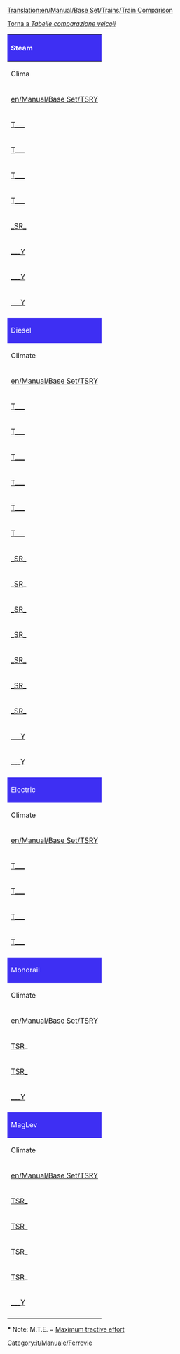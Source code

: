 [[Translation:en/Manual/Base Set/Trains/Train Comparison]]

[[it/Manuale/Set base/Tabelle comparazione veicoli|Torna a ''Tabelle comparazione veicoli'']]

<!--
{|{{en/Wikitable}} style="border: 1px solid; margin: auto; line-height: 1.5;"
|+ style="text-transform: uppercase;"|'''Tabella di comparazione delle locomotive'''
!style="background: #ffd700; border-bottom: 2px double grey;" colspan="15"|  Locomotive a vapore
|-
!style="background: lightyellow; border-bottom:double 2px grey;" colspan="4" |Clima
!style="background: #ccffcc; border:double 2px grey;" colspan="2" rowspan="2"|Nome
!style="background: #ccccff; border-bottom:double 2px grey;" |Costo
!style="background: #ffe4c4; border-bottom:double 2px grey;" |Peso
!style="background: #ffffcc; border-bottom:double 2px grey;" |Velocità
!style="background: #ffffcc; border-bottom:double 2px grey;" |Potenza
!style="background: #ffffcc; border-bottom:double 2px grey;" |S.T.M.
!style="background: #ccccff; border-bottom:double 2px grey;" |Costi annui
!style="background: #ffe4c4; border:double 2px grey;" rowspan="2" |Capacità<a name="n1" href="#1"><sup style="font-size: 0.7em">(1)</sup></a>
!style="background: #ccffcc; border-bottom:double 2px grey;" |Ideata
!style="background: #ccffcc; border-bottom:double 2px grey;" |Vita
|-
|style="background: springgreen; border-bottom:double 2px grey; text-align:center; font-size: smaller;"|Te
|style="background: lightcyan; border-bottom:double 2px grey; text-align:center; font-size: smaller;"|Sa
|style="background: sandybrown; border-bottom:double 2px grey; text-align:center; font-size: smaller;"|St
|style="background: lightpink; border-bottom:double 2px grey; text-align:center; font-size: smaller;"|To
|style="background: #ccccff; border-bottom:double 2px grey; text-align:center; font-size: smaller;" |&euro;
|style="background: #ffe4c4; border-bottom:double 2px grey; text-align:center; font-size: smaller;" |t
|style="background: #ffffcc; border-bottom:double 2px grey; text-align:center; font-size: smaller;" |km/h
|style="background: #ffffcc; border-bottom:double 2px grey; text-align:center; font-size: smaller;" |kW
|style="background: #ffffcc; border-bottom:double 2px grey; text-align:center; font-size: smaller;" |kg<sub><b>f</b></sub>
|style="background: #ccccff; border-bottom:double 2px grey; text-align:center; font-size: smaller;" |&euro;/annui
|style="background: #ccffcc; border-bottom:double 2px grey; text-align:center; font-size: smaller;" |anno
|style="background: #ccffcc; border-bottom:double 2px grey; text-align:center; font-size: smaller;" |anni
|-
|colspan="4" style="background: springgreen; font-size: smaller; text-align:center"|Temperato
|style="background: #ccffcc; border-right: hidden;"| [[File:en/Manual/Base Set/Trains/Kirbypaultank.png|Kirby Paul Tank Engine]]
|style="background: #ccffcc;" |[[en/Manual/Base Set/Trains/Kirby Paul Tank]]
|style="background: #ccccff; text-align:right" |&euro; 16.406
|style="background: #ffe4c4; text-align:right" |47 t
|style="background: #ffffcc; text-align:right" |64 km/h
|style="background: #ffffcc; text-align:right" |224 kW
|style="background: #ffffcc; text-align:right" |13.868 kg<sub>f</sub>
|style="background: #ccccff; text-align:right" |1.640 &euro;/a
|style="background: #ffe4c4; text-align:center" |''N.A.''
|style="background: #ccffcc; text-align:center" |1925
|style="background: #ccffcc; text-align:center" |15
|- 
|colspan="4" style="background: springgreen; font-size: smaller; text-align:center" |Temperato
|style="background: #ccffcc; border-right: hidden;"| [[File:en/Manual/Base Set/Trains/Chaneyjubilee.png|Chaney "Jubilee" Engine]]
|style="background: #ccffcc;" | [[en/Manual/Base Set/Trains/Chaney 'Jubilee'|Chaney "Jubilee"]]
|style="background: #ccccff; text-align:right" |&euro; 30.468
|style="background: #ffe4c4; text-align:right" |131 t
|style="background: #ffffcc; text-align:right" |112 km/h
|style="background: #ffffcc; text-align:right" |746 kW
|style="background: #ffffcc; text-align:right" |38.850 kg<sub>f</sub>
|style="background: #ccccff; text-align:right" |3.936 &euro;/a
|style="background: #ffe4c4; text-align:center" |''N.A.''
|style="background: #ccffcc; text-align:center" |1934
|style="background: #ccffcc; text-align:center" |21 
|-
|colspan="4" style="background: springgreen; font-size: smaller; text-align:center" |Temperato
|style="background: #ccffcc; border-right: hidden;"| [[File:en/Manual/Base Set/Trains/Ginzua4.png|Ginzu "A4" Engine]]
|style="background: #ccffcc;" | [[en/Manual/Base Set/Trains/Ginzu 'A4']]
|style="background: #ccccff; text-align:right" |&euro; 44.530
|style="background: #ffe4c4; text-align:right" |162 t
|style="background: #ffffcc; text-align:right" |128 km/h
|style="background: #ffffcc; text-align:right" |895 kW
|style="background: #ffffcc; text-align:right" |48.027 kg<sub>f</sub>
|style="background: #ccccff; text-align:right" |4.592 &euro;/a
|style="background: #ffe4c4; text-align:center" |''N.A.''
|style="background: #ccffcc; text-align:center" |1935
|style="background: #ccffcc; text-align:center" |20 
|-
|colspan="4" style="background: springgreen; font-size: smaller; text-align:center" |Temperato
|style="background: #ccffcc; border-right: hidden;"| [[File:en/Manual/Base Set/Trains/Sh8p.png|SH "8P" Engine]]
|style="background: #ccffcc;" | [[en/Manual/Base Set/Trains/SH '8P']]
|style="background: #ccccff; text-align:right" |&euro; 51.562
|style="background: #ffe4c4; text-align:right" |170 t
|style="background: #ffffcc; text-align:right" |144 km/h
|style="background: #ffffcc; text-align:right" |1.193 kW
|style="background: #ffffcc; text-align:right" |50.373 kg<sub>f</sub>
|style="background: #ccccff; text-align:right" |4.246 &euro;/a
|style="background: #ffe4c4; text-align:center" |''N.A.''
|style="background: #ccffcc; text-align:center" |1954
|style="background: #ccffcc; text-align:center" |23
|-
|colspan="2" style="background: lightcyan; font-size: smaller; text-align:center; margin: 50%;" |Subart.
|colspan="2" style="background: sandybrown; font-size: smaller; text-align:center" |Subtrop.
|style="background: #ccffcc; border-right: hidden;"| [[File:en/Manual/Base Set/Trains/Wills280.png|Wills 2-8-0 Engine]]
|style="background: #ccffcc;" | [[en/Manual/Base Set/Trains/Wills 2-8-0]]
|style="background: #ccccff; text-align:right" |&euro; 32.812
|style="background: #ffe4c4; text-align:right" |145 t
|style="background: #ffffcc; text-align:right" |88 km/h
|style="background: #ffffcc; text-align:right" |820 kW
|style="background: #ffffcc; text-align:right" |42.929 kg<sub>f</sub>
|style="background: #ccccff; text-align:right" |4.264 &euro;/a
|style="background: #ffe4c4; text-align:center" |''N.A.''
|style="background: #ccffcc; text-align:center" |1944
|style="background: #ccffcc; text-align:center" |20
|-
|colspan="4" style="background: lightpink; font-size: smaller; text-align:center" |Toyland
|style="background: #ccffcc; border-right: hidden;"| [[File:en/Manual/Base Set/Trains/Ploddyphutchoochoo.png|Ploddyphut Choo-Choo Engine]]
|style="background: #ccffcc;" | [[en/Manual/Base Set/Trains/Ploddyphut Choo-Choo]] 
|style="background: #ccccff; text-align:right" |&euro; 23.436
|style="background: #ffe4c4; text-align:right" |85 t
|style="background: #ffffcc; text-align:right" |72 km/h
|style="background: #ffffcc; text-align:right" |298 kW
|style="background: #ffffcc; text-align:right" |25.186 kg<sub>f</sub>
|style="background: #ccccff; text-align:right" |2.952 &euro;/a
|style="background: #ffe4c4; text-align:center" |''N.A.''
|style="background: #ccffcc; text-align:center" |1946
|style="background: #ccffcc; text-align:center" |20
|-
|colspan="4" style="background: lightpink; font-size: smaller; text-align:center" |Toyland
|style="background: #ccffcc; border-right: hidden;"| [[File:en/Manual/Base Set/Trains/Powernautchoochoo.png|Powernaut Choo-Choo Engine]]
|style="background: #ccffcc;" | [[en/Manual/Base Set/Trains/Powernaut Choo-Choo]] 
|style="background: #ccccff; text-align:right" |&euro; 35.156
|style="background: #ffe4c4; text-align:right" |130 t
|style="background: #ffffcc; text-align:right" |96 km/h
|style="background: #ffffcc; text-align:right" |671 kW
|style="background: #ffffcc; text-align:right" |38.544 kg<sub>f</sub>
|style="background: #ccccff; text-align:right" |4.264 &euro;/a
|style="background: #ffe4c4; text-align:center" |''N.A.''
|style="background: #ccffcc; text-align:center" |1952
|style="background: #ccffcc; text-align:center" |20
|-
|colspan="4" style="background: lightpink; font-size: smaller; text-align:center" |Toyland
|style="background: #ccffcc; border-right: hidden;"| [[File:en/Manual/Base Set/Trains/Mightymoverchoochoo.png|Might Mover Choo-Choo Engine]]
|style="background: #ccffcc;" | [[en/Manual/Base Set/Trains/Mightymover Choo-Choo]] 
|style="background: #ccccff; text-align:right" |&euro; 44.530
|style="background: #ffe4c4; text-align:right" |140 t
|style="background: #ffffcc; text-align:right" |112 km/h
|style="background: #ffffcc; text-align:right" |746 kW
|style="background: #ffffcc; text-align:right" |41.501 kg<sub>f</sub>
|style="background: #ccccff; text-align:right" |4.756 &euro;/a
|style="background: #ffe4c4; text-align:center" |''N.A.''
|style="background: #ccffcc; text-align:center" |1966
|style="background: #ccffcc; text-align:center" |20
|-
!style="background: #ffd700; border-bottom: 2px double grey;" colspan="15"|  Locomotive diesel
|}
 
--> 

{|bgcolor="white" border=1 style="width=100%"
!colspan="11" style="background: #3e2ff3; color: white;" align="left" |Steam
|- style="background: #ffdead"
!Clima
!Nome del treno
!Costo
!Velocità
!Peso
!Potenza
!S.T.M
!Costo d'esercizio/anno
!Progettato
!Vita
!Capacità
|- style="font-size: 90%; background: #ffdead; text-align: center"
|[[en/Manual/Base Set/TSRY]]
|Nome originale 
|€ 
|km/h
|t
|kW 
|kN
|€ / a.
|anno
|anni
|
|- align="center"
|[[en/Manual/Base Set/TSRY|T___]]
|style="background: #ccffcc" align="left"|[[File:en/Manual/Base Set/Trains/Kirbypaultank.png|Kirby Paul Tank Engine]] [[en/Manual/Base Set/Trains/Kirby Paul Tank|Collet Pannier Tank (Kirby Paul Tank)]]
|style="background: #ccccff" |8,203 (16,406)
|style="background: #ffffcc" |64 (40)
|style="background: #ff9999" |47
|style="background: #ffffcc" |300 (224)
|style="background: #ffffcc" |139
|style="background: #ccccff" |820 (1,640)
|style="background: #ccffcc" |1925
|style="background: #ccffcc" |15
|style="background: #ff9999" |N/A
|- align="center"
|[[en/Manual/Base Set/TSRY|T___]]
|style="background: #ccffcc" align="left"|[[File:en/Manual/Base Set/Trains/Chaneyjubilee.png|Chaney "Jubilee" Engine]] [[en/Manual/Base Set/Trains/Chaney 'Jubilee'|Stanier 'Jubilee (Chaney "Jubilee")]]
|style="background: #ccccff" |15,234 (30,468)
|style="background: #ffffcc" |112 (70)
|style="background: #ff9999" |131
|style="background: #ffffcc" |1,000 (746)
|style="background: #ffffcc" |388
|style="background: #ccccff" |1,968 (3,936)
|style="background: #ccffcc" |1934
|style="background: #ccffcc" |21
|style="background: #ff9999" |N/A
|- align="center"
|[[en/Manual/Base Set/TSRY|T___]]
|style="background: #ccffcc" align="left"|[[File:en/Manual/Base Set/Trains/Ginzua4.png|Ginzu "A4" Engine]] [[en/Manual/Base Set/Trains/Ginzu 'A4'|Gresley 'A4' (Ginzu "A4")]]
|style="background: #ccccff" |22,265 (44,530)
|style="background: #ffffcc" |128 (80)
|style="background: #ff9999" |162
|style="background: #ffffcc" |1,200 (895)
|style="background: #ffffcc" |480
|style="background: #ccccff" |2,296 (4,592)
|style="background: #ccffcc" |1935
|style="background: #ccffcc" |20
|style="background: #ff9999" |N/A
|- align="center"
|[[en/Manual/Base Set/TSRY|T___]]
|style="background: #ccffcc" align="left"|[[File:en/Manual/Base Set/Trains/Sh8p.png|SH "8P" Engine]] [[en/Manual/Base Set/Trains/SH '8P'|BR '8P' (SH "8P")]]
|style="background: #ccccff" |25,781 (51,562)
|style="background: #ffffcc" |144 (90)
|style="background: #ff9999" |170
|style="background: #ffffcc" |1,600 (1,193)
|style="background: #ffffcc" |504
|style="background: #ccccff" |2,132 (4,264)
|style="background: #ccffcc" |1954
|style="background: #ccffcc" |23
|style="background: #ff9999" |N/A
|- align="center"
|[[en/Manual/Base Set/TSRY|_SR_]]
|style="background: #ccffcc" align="left"|[[File:en/Manual/Base Set/Trains/Wills280.png|Wills 2-8-0 Engine]] [[en/Manual/Base Set/Trains/Wills 2-8-0]]
|style="background: #ccccff" |16,406 (32,812)
|style="background: #ffffcc" |88 (55)
|style="background: #ff9999" |145
|style="background: #ffffcc" |1,100 (820)
|style="background: #ffffcc" |430
|style="background: #ccccff" |2,132 (4,264)
|style="background: #ccffcc" |1945
|style="background: #ccffcc" |21
|style="background: #ff9999" |N/A
|- align="center"
|[[en/Manual/Base Set/TSRY|___Y]]
|style="background: #ccffcc" align="left"|[[File:en/Manual/Base Set/Trains/Ploddyphutchoochoo.png|Ploddyphut Choo-Choo Engine]] [[en/Manual/Base Set/Trains/Ploddyphut Choo-Choo]]
|style="background: #ccccff" |11,718 (23,514)
|style="background: #ffffcc" |72 (45)
|style="background: #ff9999" |85
|style="background: #ffffcc" |400 (298)
|style="background: #ffffcc" |252
|style="background: #ccccff" |1,476 (2,952)
|style="background: #ccffcc" |1946
|style="background: #ccffcc" |20
|style="background: #ff9999" |N/A
|- align="center"
|[[en/Manual/Base Set/TSRY|___Y]]
|style="background: #ccffcc" align="left"|[[File:en/Manual/Base Set/Trains/Powernautchoochoo.png|Powernaut Choo-Choo Engine]] [[en/Manual/Base Set/Trains/Powernaut Choo-Choo]]
|style="background: #ccccff" |17,578 (35,270)
|style="background: #ffffcc" |96 (60)
|style="background: #ff9999" |130
|style="background: #ffffcc" |900 (671)
|style="background: #ffffcc" |385
|style="background: #ccccff" |2,132 (4,264)
|style="background: #ccffcc" |1952
|style="background: #ccffcc" |20
|style="background: #ff9999" |N/A
|- align="center"
|[[en/Manual/Base Set/TSRY|___Y]]
|style="background: #ccffcc" align="left"|[[File:en/Manual/Base Set/Trains/Mightymoverchoochoo.png|Might Mover Choo-Choo Engine]] [[en/Manual/Base Set/Trains/Mightymover Choo-Choo]]
|style="background: #ccccff" |22,265 (44,676)
|style="background: #ffffcc" |112 (70)
|style="background: #ff9999" |140
|style="background: #ffffcc" |1,000 (746)
|style="background: #ffffcc" |415
|style="background: #ccccff" |2,378 (4,756)
|style="background: #ccffcc" |1967
|style="background: #ccffcc" |20
|style="background: #ff9999" |N/A
|-
|
|-
!colspan="11" style="background: #3e2ff3; color: white;" align="left" |Diesel
|- style="background: #ffdead"
!Climate
!Model name
!Cost
!Speed
!Weight
!Power
!M.T.E.*
!Running Costs/year
!Designed
!Lifespan
!Capacity
|- style="font-size: 90%; background: #ffdead; text-align: center"
|[[en/Manual/Base Set/TSRY]]
|Original TTD name
|£ ($)
|km/h (mph)
|t
|hp (kW)
|kN
|£ / yr ($ / yr)
|year
|years
|
|- align="center"
|[[en/Manual/Base Set/TSRY|T___]]
|style="background: #ccffcc" align="left"|[[File:en/Manual/Base Set/Trains/Manleymoreldmu.png|Manley-Morel DMU Engine]] [[en/Manual/Base Set/Trains/Manley-Morel DMU|Metro Cammell DMU (Manley-Morel DMU)]]
|style="background: #ccccff" |12,890 (25,780)
|style="background: #ffffcc" |112 (70)
|style="background: #ff9999" |32
|style="background: #ffffcc" |600 (447)
|style="background: #ffffcc" |95
|style="background: #ccccff" |1,278 (2,556)
|style="background: #ccffcc" |1957
|style="background: #ccffcc" |12
|style="background: #ff9999" |76 pass
|- align="center"
|[[en/Manual/Base Set/TSRY|T___]]
|style="background: #ccffcc" align="left"|[[File:en/Manual/Base Set/Trains/Dash.png|"Dash" Engine]] [[en/Manual/Base Set/Trains/Dash|'Sprinter' ("Dash")]]
|style="background: #ccccff" |16,406 (32,812)
|style="background: #ffffcc" |120 (75)
|style="background: #ff9999" |38
|style="background: #ffffcc" |700 (523)
|style="background: #ffffcc" |112
|style="background: #ccccff" |1,066 (2,132)
|style="background: #ccffcc" |1984
|style="background: #ccffcc" |15
|style="background: #ff9999" |80 pass
|- align="center"
|[[en/Manual/Base Set/TSRY|T___]]
|style="background: #ccffcc" align="left"|[[File:en/Manual/Base Set/Trains/Shhendry25.png|SH/Hendry "25" Engine]] [[en/Manual/Base Set/Trains/SH∕Hendry '25'|BR/Sulzer '25' (SH/Hendry "25")]]
|style="background: #ccccff" |17,578 (35,156)
|style="background: #ffffcc" |128 (80)
|style="background: #ff9999" |72
|style="background: #ffffcc" |1,250 (932)
|style="background: #ffffcc" |213
|style="background: #ccccff" |1,447 (2,894)
|style="background: #ccffcc" |1962
|style="background: #ccffcc" |18
|style="background: #ff9999" |N/A
|- align="center"
|[[en/Manual/Base Set/TSRY|T___]]
|style="background: #ccffcc" align="left"|[[File:en/Manual/Base Set/Trains/Uu37.png|UU "37" Engine]] [[en/Manual/Base Set/Trains/UU '37'|EE '37' (UU "37")]]
|style="background: #ccccff" |19,921 (39,842)
|style="background: #ffffcc" |144 (90)
|style="background: #ff9999" |101
|style="background: #ffffcc" |1,750 (1,305)
|style="background: #ffffcc" |299
|style="background: #ccccff" |1,828 (3,656)
|style="background: #ccffcc" |1959
|style="background: #ccffcc" |20
|style="background: #ff9999" |N/A
|- align="center"
|[[en/Manual/Base Set/TSRY|T___]]
|style="background: #ccffcc" align="left"|[[File:en/Manual/Base Set/Trains/Floss47.png|Floss "47" Engine]] [[en/Manual/Base Set/Trains/Floss '47'|Brush '47' (Floss "47")]]
|style="background: #ccccff" |21,093 (42,186)
|style="background: #ffffcc" |160 (100)
|style="background: #ff9999" |112
|style="background: #ffffcc" |2,580 (1,924)
|style="background: #ffffcc" |332
|style="background: #ccccff" |2,132 (4,264)
|style="background: #ccffcc" |1963
|style="background: #ccffcc" |22
|style="background: #ff9999" |N/A
|- align="center"
|[[en/Manual/Base Set/TSRY|T___]]
|style="background: #ccffcc" align="left"|[[File:en/Manual/Base Set/Trains/Sh125.png|SH "125" Engine]] [[en/Manual/Base Set/Trains/SH '125'|BR 'IC125' (SH "125")]]
|style="background: #ccccff" |23,437 (46,874)
|style="background: #ffffcc" |201 (125)
|style="background: #ff9999" |70
|style="background: #ffffcc" |4,500 (3,356)
|style="background: #ffffcc" |207
|style="background: #ccccff" |2,894 (5,788)
|style="background: #ccffcc" |1978
|style="background: #ccffcc" |20
|style="background: #ff9999" |8 mail
|- align="center"
|[[en/Manual/Base Set/TSRY|_SR_]]
|style="background: #ccffcc" align="left"|[[File:en/Manual/Base Set/Trains/Mjs250.png|MJS 250 Engine]] [[en/Manual/Base Set/Trains/MJS250]]
|style="background: #ccccff" |9,375 (18,750)
|style="background: #ffffcc" |80 (50)
|style="background: #ff9999" |65
|style="background: #ffffcc" |600 (447)
|style="background: #ffffcc" |192
|style="background: #ccccff" |990 (1,980)
|style="background: #ccffcc" |1955
|style="background: #ccffcc" |22
|style="background: #ff9999" |N/A
|- align="center"
|[[en/Manual/Base Set/TSRY|_SR_]]
|style="background: #ccffcc" align="left"|[[File:en/Manual/Base Set/Trains/Kelling3100.png|Kelling 3100 Engine]] [[en/Manual/Base Set/Trains/Kelling 3100]]
|style="background: #ccccff" |21,093 (42,186)
|style="background: #ffffcc" |104 (65)
|style="background: #ff9999" |110
|style="background: #ffffcc" |1,500 (1,119)
|style="background: #ffffcc" |326
|style="background: #ccccff" |1,599 (3,198)
|style="background: #ccffcc" |1958
|style="background: #ccffcc" |22
|style="background: #ff9999" |N/A
|- align="center"
|[[en/Manual/Base Set/TSRY|_SR_]]
|style="background: #ccffcc" align="left"|[[File:en/Manual/Base Set/Trains/Centennial.png|Centennial Engine]] [[en/Manual/Base Set/Trains/Centennial]]
|style="background: #ccccff" |35,156 (70,312)
|style="background: #ffffcc" |112 (70)
|style="background: #ff9999" |207
|style="background: #ffffcc" |6,600 (4,922)
|style="background: #ffffcc" |614
|style="background: #ccccff" |2,361 (4,722)
|style="background: #ccffcc" |1972
|style="background: #ccffcc" |22
|style="background: #ff9999" |N/A
|- align="center"
|[[en/Manual/Base Set/TSRY|_SR_]]
|style="background: #ccffcc" align="left"|[[File:en/Manual/Base Set/Trains/Cs4000.png|CS4000 Engine]] [[en/Manual/Base Set/Trains/CS4000]]
|style="background: #ccccff" |26,953 (53,906)
|style="background: #ffffcc" |96 (60)
|style="background: #ff9999" |150
|style="background: #ffffcc" |4,000 (2,983)
|style="background: #ffffcc" |445
|style="background: #ccccff" |2,956 (5,912)
|style="background: #ccffcc" |1962
|style="background: #ccffcc" |20
|style="background: #ff9999" |N/A
|- align="center"
|[[en/Manual/Base Set/TSRY|_SR_]]
|style="background: #ccffcc" align="left"|[[File:en/Manual/Base Set/Trains/Cs2400.png|CS2400 Engine]] [[en/Manual/Base Set/Trains/CS2400]]
|style="background: #ccccff" |18,750 (37,500)
|style="background: #ffffcc" |112 (70)
|style="background: #ff9999" |120
|style="background: #ffffcc" |2,400 (1,790)
|style="background: #ffffcc" |356
|style="background: #ccccff" |1,599 (3,198)
|style="background: #ccffcc" |1965
|style="background: #ccffcc" |20
|style="background: #ff9999" |N/A
|- align="center"
|[[en/Manual/Base Set/TSRY|_SR_]]
|style="background: #ccffcc" align="left"|[[File:en/Manual/Base Set/Trains/Mjs1000.png|MJS 1000 Engine]] [[en/Manual/Base Set/Trains/MJS 1000]]
|style="background: #ccccff" |24,609 (49,218)
|style="background: #ffffcc" |104 (65)
|style="background: #ff9999" |120
|style="background: #ffffcc" |2,200 (1,641)
|style="background: #ffffcc" |356
|style="background: #ccccff" |2,208 (4,416)
|style="background: #ccffcc" |1965
|style="background: #ccffcc" |22
|style="background: #ff9999" |N/A
|- align="center"
|[[en/Manual/Base Set/TSRY|_SR_]]
|style="background: #ccffcc" align="left"|[[File:en/Manual/Base Set/Trains/Turnerturbo.png|Turner Turbo]] [[en/Manual/Base Set/Trains/Turner Turbo]]
|style="background: #ccccff" |41,014 (82,028)
|style="background: #ffffcc" |160 (100)
|style="background: #ff9999" |190 
|style="background: #ffffcc" |3,500 (2,610)
|style="background: #ffffcc" |564
|style="background: #ccccff" |3,122 (6,244)
|style="background: #ccffcc" |1977
|style="background: #ccffcc" |22
|style="background: #ff9999" |N/A
|- align="center"
|[[en/Manual/Base Set/TSRY|___Y]]
|style="background: #ccffcc" align="left"|[[File:en/Manual/Base Set/Trains/Ploddyphutdiesel.png|Ploddyphut Diesel]] [[en/Manual/Base Set/Trains/Ploddyphut Diesel]]
|style="background: #ccccff" |18,750 (37,622)
|style="background: #ffffcc" |120 (75)
|style="background: #ff9999" |95
|style="background: #ffffcc" |1,400 (1,044)
|style="background: #ffffcc" |282
|style="background: #ccccff" |1,904 (3,808)
|style="background: #ccffcc" |1972
|style="background: #ccffcc" |20
|style="background: #ff9999" |N/A
|- align="center"
|[[en/Manual/Base Set/TSRY|___Y]]
|style="background: #ccffcc" align="left"|[[File:en/Manual/Base Set/Trains/Powernautdiesel.png|Powernaut Diesel]] [[en/Manual/Base Set/Trains/Powernaut Diesel]]
|style="background: #ccccff" |23,437 (47,028)
|style="background: #ffffcc" |152 (95)
|style="background: #ff9999" |120
|style="background: #ffffcc" |2,000 (1,491)
|style="background: #ffffcc" |356
|style="background: #ccccff" |2,056 (4,112)
|style="background: #ccffcc" |1978
|style="background: #ccffcc" |20
|style="background: #ff9999" |N/A
|-
|
|-
!colspan="11" style="background: #3e2ff3; color: white;" align="left" |Electric
|- style="background: #ffdead"
!Climate
!Model name
!Cost
!Speed
!Weight
!Power
!M.T.E.*
!Running Costs/year
!Designed
!Lifespan
!Capacity
|- style="font-size: 90%; background: #ffdead; text-align: center"
|[[en/Manual/Base Set/TSRY]]
|Original TTD name
|£ ($)
|km/h (mph)
|t
|hp (kW)
|kN
|£ / yr ($ / yr)
|year
|years
|
|- align="center"
|[[en/Manual/Base Set/TSRY|T___]]
|style="background: #ccffcc" align="left"|[[File:en/Manual/Base Set/Trains/Sh30.png|SH "30" Engine]] [[en/Manual/Base Set/Trains/SH '30'|BR '86' (SH "30")]]
|style="background: #ccccff" |30,468 (60,936)
|style="background: #ffffcc" |160 (100)
|style="background: #ff9999" |84
|style="background: #ffffcc" |3,600 (2,685)
|style="background: #ffffcc" |249
|style="background: #ccccff" |2,531 (5,062)
|style="background: #ccffcc" |1965
|style="background: #ccffcc" |23
|style="background: #ff9999" |N/A
|- align="center"
|[[en/Manual/Base Set/TSRY|T___]]
|style="background: #ccffcc" align="left"|[[File:en/Manual/Base Set/Trains/Sh40.png|SH "40" Engine]] [[en/Manual/Base Set/Trains/SH '40'|BR '87' (SH "40")]]
|style="background: #ccccff" |35,156 (70,312)
|style="background: #ffffcc" |177 (110)
|style="background: #ff9999" |82
|style="background: #ffffcc" |5,000 (3,728)
|style="background: #ffffcc" |243
|style="background: #ccccff" |2,882 (5,764)
|style="background: #ccffcc" |1973
|style="background: #ccffcc" |25
|style="background: #ff9999" |N/A
|- align="center"
|[[en/Manual/Base Set/TSRY|T___]]
|style="background: #ccffcc" align="left"|[[File:en/Manual/Base Set/Trains/Tim.png|"T.I.M." Engine]] [[en/Manual/Base Set/Trains/T.I.M.|'T.G.V.' ("T.I.M.")]]
|style="background: #ccccff" |46,875 (93,750)
|style="background: #ffffcc" |241 (150)
|style="background: #ff9999" |90
|style="background: #ffffcc" |7,000 (5,220)
|style="background: #ffffcc" |267
|style="background: #ccccff" |3,374 (6,748)
|style="background: #ccffcc" |1984
|style="background: #ccffcc" |25
|style="background: #ff9999" |N/A
|- align="center"
|[[en/Manual/Base Set/TSRY|T___]]
|style="background: #ccffcc" align="left"|[[File:en/Manual/Base Set/Trains/Asiastar.png|"Asiastar" Engine]] [[en/Manual/Base Set/Trains/AsiaStar|'Eurostar' ("AsiaStar")]]
|style="background: #ccccff" |50,390 (100,780)
|style="background: #ffffcc" |265 (165)
|style="background: #ff9999" |94
|style="background: #ffffcc" |8,000 (5,966)
|style="background: #ffffcc" |279
|style="background: #ccccff" |3,514 (7,028)
|style="background: #ccffcc" |1992
|style="background: #ccffcc" |25
|style="background: #ff9999" |N/A
|-
|
|-
!colspan="11" style="background: #3e2ff3; color: white;" align="left" |Monorail
|- style="background: #ffdead"
!Climate
!Model name
!Cost
!Speed
!Weight
!Power
!M.T.E.*
!Running Costs/year
!Designed
!Lifespan
!Capacity
|- style="font-size: 90%; background: #ffdead; text-align: center"
|[[en/Manual/Base Set/TSRY]]
|Original TTD name
|£ ($)
|km/h (mph)
|t
|hp (kW)
|kN
|£ / yr ($ / yr)
|year
|years
|
|- align="center"
|[[en/Manual/Base Set/TSRY|TSR_]]
|style="background: #ccffcc" align="left"|[[File:en/Manual/Base Set/Trains/X2001.png|X2001 Monorail Engine]] [[en/Manual/Base Set/Trains/X2001|'X2001']]
|style="background: #ccccff" |60,937 (121,874)
|style="background: #ffffcc" |305 (190)
|style="background: #ff9999" |95
|style="background: #ffffcc" |9,000 (6,711)
|style="background: #ffffcc" |282
|style="background: #ccccff" |3,234 (6,468)
|style="background: #ccffcc" |1999
|style="background: #ccffcc" |20
|style="background: #ff9999" |N/A
|- align="center"
|[[en/Manual/Base Set/TSRY|TSR_]]
|style="background: #ccffcc" align="left"|[[File:en/Manual/Base Set/Trains/Millenniumz1.png|Milennium 'Z1' Monorail Engine]] [[en/Manual/Base Set/Trains/Millennium Z1|'Millennium Z1']]
|style="background: #ccccff" |70,312 (140,624)
|style="background: #ffffcc" |336 (210)
|style="background: #ff9999" |170
|style="background: #ffffcc" |10,000 (7,457)
|style="background: #ffffcc" |504
|style="background: #ccccff" |3,374 (6,748)
|style="background: #ccffcc" |2005
|style="background: #ccffcc" |20
|style="background: #ff9999" |25 pass
|- align="center"
|[[en/Manual/Base Set/TSRY|___Y]]
|style="background: #ccffcc" align="left"|[[File:en/Manual/Base Set/Trains/Wizzowowz99.png|Wizzowow 'Z99' Monorail Engine]] [[en/Manual/Base Set/Trains/Wizzowow Z99]]
|style="background: #ccccff" |62,109 (124,626)
|style="background: #ffffcc" |321 (200)
|style="background: #ff9999" |95
|style="background: #ffffcc" |5,000 (3,728)
|style="background: #ffffcc" |282
|style="background: #ccccff" |3,234 (6,468)
|style="background: #ccffcc" |1999
|style="background: #ccffcc" |20
|style="background: #ff9999" |N/A
|-
|
|-
!colspan="11" style="background: #3e2ff3; color: white;" align="left" |MagLev
|- style="background: #ffdead"
!Climate
!Model name
!Cost
!Speed
!Weight
!Power
!M.T.E.*
!Running Costs/year
!Designed
!Lifespan
!Capacity
|- style="font-size: 90%; background: #ffdead; text-align: center"
|[[en/Manual/Base Set/TSRY]]
|Original TTD name
|£ ($)
|km/h (mph)
|t
|hp (kW)
|kN
|£ / yr ($ / yr)
|year
|years
|
|- align="center"
|[[en/Manual/Base Set/TSRY|TSR_]]
|style="background: #ccffcc" align="left"|[[File:en/Manual/Base Set/Trains/Lev1leviathan.png|MagLev Engine 1: Leviathan]] [[en/Manual/Base Set/Trains/Lev1 'Leviathan']]
|style="background: #ccccff" |82,031 (164,062)
|style="background: #ffffcc" |402 (251)
|style="background: #ff9999" |105
|style="background: #ffffcc" |10,000 (7,457)
|style="background: #ffffcc" |311
|style="background: #ccccff" |3,515 (7,030)
|style="background: #ccffcc" |2020
|style="background: #ccffcc" |20
|style="background: #ff9999" |N/A
|- align="center"
|[[en/Manual/Base Set/TSRY|TSR_]]
|style="background: #ccffcc" align="left"|[[File:en/Manual/Base Set/Trains/Lev2cyclops.png|MagLev Engine 2: Cyclops]] [[en/Manual/Base Set/Trains/Lev2 'Cyclops']]
|style="background: #ccccff" |86,718 (173,436)
|style="background: #ffffcc" |450 (281)
|style="background: #ff9999" |120
|style="background: #ffffcc" |12,000 (8,948)
|style="background: #ffffcc" |356
|style="background: #ccccff" |3,557 (7,114)
|style="background: #ccffcc" |2028
|style="background: #ccffcc" |20
|style="background: #ff9999" |N/A
|- align="center"
|[[en/Manual/Base Set/TSRY|TSR_]]
|style="background: #ccffcc" align="left"|[[File:en/Manual/Base Set/Trains/Lev3pegasus.png|MagLev Engine 3: Pegasus]] [[en/Manual/Base Set/Trains/Lev3 'Pegasus']]
|style="background: #ccccff" |96,093 (192,186)
|style="background: #ffffcc" |480 (300)
|style="background: #ff9999" |130
|style="background: #ffffcc" |15,000 (11,185)
|style="background: #ffffcc" |385
|style="background: #ccccff" |3,571 (7,142)
|style="background: #ccffcc" |2035
|style="background: #ccffcc" |20
|style="background: #ff9999" |N/A
|- align="center"
|[[en/Manual/Base Set/TSRY|TSR_]]
|style="background: #ccffcc" align="left"|[[File:en/Manual/Base Set/Trains/Lev4chimaerarhead.png|MagLev Engine 4: Chimaera (front)]] [[en/Manual/Base Set/Trains/Lev4 'Chimaera']]
|style="white-space: nowrap; background: #ccccff"|111,328 (222,656)
|style="white-space: nowrap; background: #ffffcc" |643 (402)
|style="background: #ff9999" |300
|style="white-space: nowrap; background: #ffffcc" |20,000 (14,914)
|style="background: #ffffcc" |890
|style="white-space: nowrap; background: #ccccff" |3,584 (7,168)
|style="background: #ccffcc" |2038
|style="background: #ccffcc" |20
|style="background: #ff9999" |N/A
|- align="center"
|[[en/Manual/Base Set/TSRY|___Y]]
|style="background: #ccffcc" align="left"|[[File:en/Manual/Base Set/Trains/Wizzowowrocketeer.png|Toyland Wizzowow Rocketeer]] [[en/Manual/Base Set/Trains/Wizzowow Rocketeer]]
|style="background: #ccccff" |82,031 (164,600)
|style="background: #ffffcc" |482 (300)
|style="background: #ff9999" |120
|style="background: #ffffcc" |10,000 (7,457)
|style="background: #ffffcc" |356
|style="background: #ccccff" |3,515 (7,030)
|style="background: #ccffcc" |2021
|style="background: #ccffcc" |20
|style="background: #ff9999" |N/A
|-
|}

'''*''' Note: M.T.E. = [http://en.wikipedia.org/wiki/Tractive_force#Maximum_tractive_effort Maximum tractive effort]
<!--
==Note==
<small>
#<a name="1"></a>Questa colonna riguarda solo alcune locomotive della classe DMU o [https://it.wikipedia.org/wiki/Elettrotreno EMU] generalmente adibite al trasporto passeggeri ma che possono essere riadattate. Il riadattamento è possibile per ogni tipo di carico, per maggiori dettagli vedi la scheda individuale della locomotiva cliccando sul nome in tabella.<a href="#n1">''[torna]''</a>
-->
[[Category:it/Manuale/Ferrovie]]